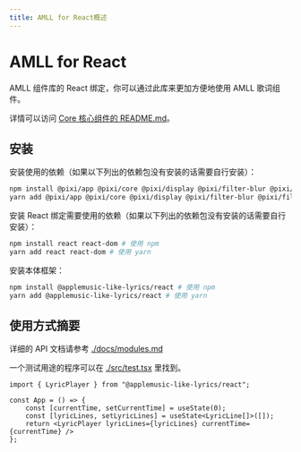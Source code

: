 ```yaml
---
title: AMLL for React概述
---
```


# AMLL for React

AMLL 组件库的 React 绑定，你可以通过此库来更加方便地使用 AMLL 歌词组件。

详情可以访问 [Core 核心组件的 README.md](../core/README.md)。

## 安装

安装使用的依赖（如果以下列出的依赖包没有安装的话需要自行安装）：
```bash
npm install @pixi/app @pixi/core @pixi/display @pixi/filter-blur @pixi/filter-bulge-pinch @pixi/filter-color-matrix @pixi/sprite jss jss-preset-default # 使用 npm
yarn add @pixi/app @pixi/core @pixi/display @pixi/filter-blur @pixi/filter-bulge-pinch @pixi/filter-color-matrix @pixi/sprite jss jss-preset-default # 使用 yarn
```

安装 React 绑定需要使用的依赖（如果以下列出的依赖包没有安装的话需要自行安装）：
```bash
npm install react react-dom # 使用 npm
yarn add react react-dom # 使用 yarn
```

安装本体框架：
```bash
npm install @applemusic-like-lyrics/react # 使用 npm
yarn add @applemusic-like-lyrics/react # 使用 yarn
```

## 使用方式摘要

详细的 API 文档请参考 [./docs/modules.md](./docs/modules.md)

一个测试用途的程序可以在 [./src/test.tsx](./src/test.tsx) 里找到。

```tsx
import { LyricPlayer } from "@applemusic-like-lyrics/react";

const App = () => {
    const [currentTime, setCurrentTime] = useState(0);
	const [lyricLines, setLyricLines] = useState<LyricLine[]>([]);
    return <LyricPlayer lyricLines={lyricLines} currentTime={currentTime} />
};

```